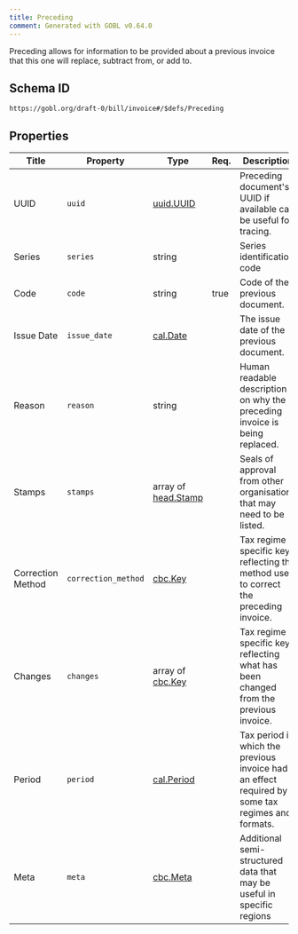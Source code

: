 ```yaml
---
title: Preceding
comment: Generated with GOBL v0.64.0
---
```


Preceding allows for information to be provided about a previous invoice that this one will replace, subtract from, or add to.

## Schema ID

`https://gobl.org/draft-0/bill/invoice#/$defs/Preceding`

## Properties

| Title             | Property            | Type                                       | Req. | Description                                                                                      |
|-------------------|---------------------|--------------------------------------------|------|--------------------------------------------------------------------------------------------------|
| UUID              | `uuid`              | [uuid.UUID](/draft-0/uuid/uuid)            |      | Preceding document's UUID if available can be useful for tracing.                                |
| Series            | `series`            | string                                     |      | Series identification code                                                                       |
| Code              | `code`              | string                                     | true | Code of the previous document.                                                                   |
| Issue Date        | `issue_date`        | [cal.Date](/draft-0/cal/date)              |      | The issue date of the previous document.                                                         |
| Reason            | `reason`            | string                                     |      | Human readable description on why the preceding invoice is being replaced.                       |
| Stamps            | `stamps`            | array of [head.Stamp](/draft-0/head/stamp) |      | Seals of approval from other organisations that may need to be listed.                           |
| Correction Method | `correction_method` | [cbc.Key](/draft-0/cbc/key)                |      | Tax regime specific key reflecting the method used to correct the preceding invoice.             |
| Changes           | `changes`           | array of [cbc.Key](/draft-0/cbc/key)       |      | Tax regime specific keys reflecting what has been changed from the previous invoice.             |
| Period            | `period`            | [cal.Period](/draft-0/cal/period)          |      | Tax period in which the previous invoice had an effect required by some tax regimes and formats. |
| Meta              | `meta`              | [cbc.Meta](/draft-0/cbc/meta)              |      | Additional semi-structured data that may be useful in specific regions                           |

